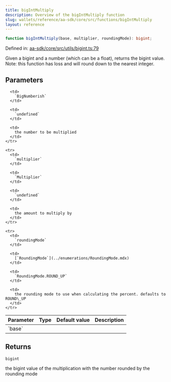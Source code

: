 ```yaml
---
title: bigIntMultiply
description: Overview of the bigIntMultiply function
slug: wallets/reference/aa-sdk/core/src/functions/bigIntMultiply
layout: reference
---
```


```ts
function bigIntMultiply(base, multiplier, roundingMode): bigint;
```

Defined in: [aa-sdk/core/src/utils/bigint.ts:79](https://github.com/alchemyplatform/aa-sdk/blob/4987bdd63823427c48ec21401b71fa3cfc2d0675/aa-sdk/core/src/utils/bigint.ts#L79)

Given a bigint and a number (which can be a float), returns the bigint value.
Note: this function has loss and will round down to the nearest integer.

## Parameters

<table>
  <thead>
    <tr>
      <th align="left">Parameter</th>
      <th align="left">Type</th>
      <th align="left">Default value</th>
      <th align="left">Description</th>
    </tr>
  </thead>

  <tbody>
    <tr>
      <td>
        `base`
      </td>

      <td>
        `BigNumberish`
      </td>

      <td>
        `undefined`
      </td>

      <td>
        the number to be multiplied
      </td>
    </tr>

    <tr>
      <td>
        `multiplier`
      </td>

      <td>
        `Multiplier`
      </td>

      <td>
        `undefined`
      </td>

      <td>
        the amount to multiply by
      </td>
    </tr>

    <tr>
      <td>
        `roundingMode`
      </td>

      <td>
        [`RoundingMode`](../enumerations/RoundingMode.mdx)
      </td>

      <td>
        `RoundingMode.ROUND_UP`
      </td>

      <td>
        the rounding mode to use when calculating the percent. defaults to ROUND\_UP
      </td>
    </tr>

  </tbody>
</table>

## Returns

`bigint`

the bigint value of the multiplication with the number rounded by the rounding mode
